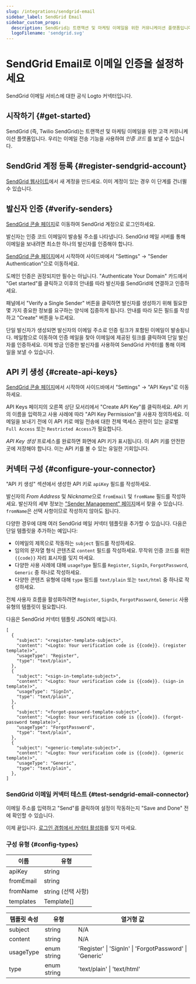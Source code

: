 ```yaml
---
slug: /integrations/sendgrid-email
sidebar_label: SendGrid Email
sidebar_custom_props:
  description: SendGrid는 트랜잭션 및 마케팅 이메일을 위한 커뮤니케이션 플랫폼입니다.
  logoFilename: 'sendgrid.svg'
---
```



# SendGrid Email로 이메일 인증을 설정하세요

SendGrid 이메일 서비스에 대한 공식 Logto 커넥터입니다.

<GuideTip />

## 시작하기 \{#get-started}

SendGrid (즉, Twilio SendGrid)는 트랜잭션 및 마케팅 이메일을 위한 고객 커뮤니케이션 플랫폼입니다. 우리는 이메일 전송 기능을 사용하여 _인증 코드_ 를 보낼 수 있습니다.

## SendGrid 계정 등록 \{#register-sendgrid-account}

[SendGrid 웹사이트](https://app.sendgrid.com/)에서 새 계정을 만드세요. 이미 계정이 있는 경우 이 단계를 건너뛸 수 있습니다.

## 발신자 인증 \{#verify-senders}

[SendGrid 콘솔 페이지](https://app.sendgrid.com/)로 이동하여 SendGrid 계정으로 로그인하세요.

발신자는 인증 코드 이메일이 발송될 주소를 나타냅니다. SendGrid 메일 서버를 통해 이메일을 보내려면 최소한 하나의 발신자를 인증해야 합니다.

[SendGrid 콘솔 페이지](https://app.sendgrid.com/)에서 시작하여 사이드바에서 "Settings" -> "Sender Authentication"으로 이동하세요.

도메인 인증은 권장되지만 필수는 아닙니다. "Authenticate Your Domain" 카드에서 "Get started"를 클릭하고 이후의 안내를 따라 발신자를 SendGrid에 연결하고 인증하세요.

패널에서 "Verify a Single Sender" 버튼을 클릭하면 발신자를 생성하기 위해 필요한 몇 가지 중요한 정보를 요구하는 양식에 집중하게 됩니다. 안내를 따라 모든 필드를 작성하고 "Create" 버튼을 누르세요.

단일 발신자가 생성되면 발신자의 이메일 주소로 인증 링크가 포함된 이메일이 발송됩니다. 메일함으로 이동하여 인증 메일을 찾아 이메일에 제공된 링크를 클릭하여 단일 발신자를 인증하세요. 이제 방금 인증한 발신자를 사용하여 SendGrid 커넥터를 통해 이메일을 보낼 수 있습니다.

## API 키 생성 \{#create-api-keys}

[SendGrid 콘솔 페이지](https://app.sendgrid.com/)에서 시작하여 사이드바에서 "Settings" -> "API Keys"로 이동하세요.

API Keys 페이지의 오른쪽 상단 모서리에서 "Create API Key"를 클릭하세요. API 키의 이름을 입력하고 사용 사례에 따라 "API Key Permission"을 사용자 정의하세요. 이메일을 보내기 전에 이 API 키로 메일 전송에 대한 전체 액세스 권한이 있는 글로벌 `Full Access` 또는 `Restricted Access`가 필요합니다.

_API Key 생성_ 프로세스를 완료하면 화면에 API 키가 표시됩니다. 이 API 키를 안전한 곳에 저장해야 합니다. 이는 API 키를 볼 수 있는 유일한 기회입니다.

## 커넥터 구성 \{#configure-your-connector}

"API 키 생성" 섹션에서 생성한 API 키로 `apiKey` 필드를 작성하세요.

발신자의 _From Address_ 및 *Nickname*으로 `fromEmail` 및 `fromName` 필드를 작성하세요. 발신자의 세부 정보는 ["Sender Management" 페이지](https://mc.sendgrid.com/senders)에서 찾을 수 있습니다. `fromName`은 선택 사항이므로 작성하지 않아도 됩니다.

다양한 경우에 대해 여러 SendGrid 메일 커넥터 템플릿을 추가할 수 있습니다. 다음은 단일 템플릿을 추가하는 예입니다:

- 이메일의 제목으로 작동하는 `subject` 필드를 작성하세요.
- 임의의 문자열 형식 콘텐츠로 `content` 필드를 작성하세요. 무작위 인증 코드를 위한 `{{code}}` 자리 표시자를 잊지 마세요.
- 다양한 사용 사례에 대해 `usageType` 필드를 `Register`, `SignIn`, `ForgotPassword`, `Generic` 중 하나로 작성하세요.
- 다양한 콘텐츠 유형에 대해 `type` 필드를 `text/plain` 또는 `text/html` 중 하나로 작성하세요.

전체 사용자 흐름을 활성화하려면 `Register`, `SignIn`, `ForgotPassword`, `Generic` 사용 유형의 템플릿이 필요합니다.

다음은 SendGrid 커넥터 템플릿 JSON의 예입니다.

```jsonc
[
  {
    "subject": "<register-template-subject>",
    "content": "<Logto: Your verification code is {{code}}. (register template)>",
    "usageType": "Register",
    "type": "text/plain",
  },
  {
    "subject": "<sign-in-template-subject>",
    "content": "<Logto: Your verification code is {{code}}. (sign-in template)>",
    "usageType": "SignIn",
    "type": "text/plain",
  },
  {
    "subject": "<forgot-password-template-subject>",
    "content": "<Logto: Your verification code is {{code}}. (forgot-password template)>",
    "usageType": "ForgotPassword",
    "type": "text/plain",
  },
  {
    "subject": "<generic-template-subject>",
    "content": "<Logto: Your verification code is {{code}}. (generic template)>",
    "usageType": "Generic",
    "type": "text/plain",
  },
]
```

### SendGrid 이메일 커넥터 테스트 \{#test-sendgrid-email-connector}

이메일 주소를 입력하고 "Send"를 클릭하여 설정이 작동하는지 "Save and Done" 전에 확인할 수 있습니다.

이제 끝입니다. [로그인 경험에서 커넥터 활성화](/connectors/email-connectors/#enable-email-sign-up-or-sign-in)를 잊지 마세요.

### 구성 유형 \{#config-types}

| 이름      | 유형               |
| --------- | ------------------ |
| apiKey    | string             |
| fromEmail | string             |
| fromName  | string (선택 사항) |
| templates | Template[]         |

| 템플릿 속성 | 유형        | 열거형 값                                               |
| ----------- | ----------- | ------------------------------------------------------- |
| subject     | string      | N/A                                                     |
| content     | string      | N/A                                                     |
| usageType   | enum string | 'Register' \| 'SignIn' \| 'ForgotPassword' \| 'Generic' |
| type        | enum string | 'text/plain' \| 'text/html'                             |
